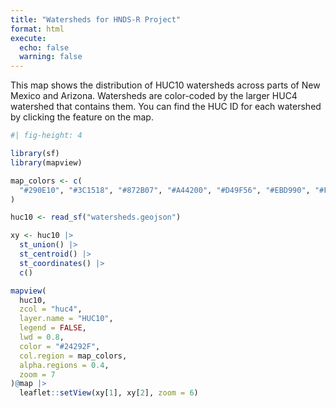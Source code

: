 ```yaml
---
title: "Watersheds for HNDS-R Project"
format: html
execute:
  echo: false
  warning: false
---
```


This map shows the distribution of HUC10 watersheds across parts of New Mexico and Arizona. Watersheds are color-coded by the larger HUC4 watershed that contains them. You can find the HUC ID for each watershed by clicking the feature on the map.

```r
#| fig-height: 4

library(sf)
library(mapview)

map_colors <- c(
  "#290E10", "#3C1518", "#872B07", "#A44200", "#D49F56", "#EBD990", "#F3F4B5"
)

huc10 <- read_sf("watersheds.geojson")

xy <- huc10 |> 
  st_union() |> 
  st_centroid() |> 
  st_coordinates() |> 
  c()

mapview(
  huc10, 
  zcol = "huc4", 
  layer.name = "HUC10",
  legend = FALSE, 
  lwd = 0.8, 
  color = "#24292F",
  col.region = map_colors,
  alpha.regions = 0.4,
  zoom = 7
)@map |> 
  leaflet::setView(xy[1], xy[2], zoom = 6)

```

